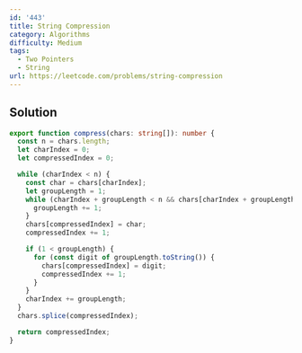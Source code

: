 ```yaml
---
id: '443'
title: String Compression
category: Algorithms
difficulty: Medium
tags:
  - Two Pointers
  - String
url: https://leetcode.com/problems/string-compression
---
```


## Solution

```typescript filename="solution.ts" copy
export function compress(chars: string[]): number {
  const n = chars.length;
  let charIndex = 0;
  let compressedIndex = 0;

  while (charIndex < n) {
    const char = chars[charIndex];
    let groupLength = 1;
    while (charIndex + groupLength < n && chars[charIndex + groupLength] === char) {
      groupLength += 1;
    }
    chars[compressedIndex] = char;
    compressedIndex += 1;

    if (1 < groupLength) {
      for (const digit of groupLength.toString()) {
        chars[compressedIndex] = digit;
        compressedIndex += 1;
      }
    }
    charIndex += groupLength;
  }
  chars.splice(compressedIndex);

  return compressedIndex;
}
```
